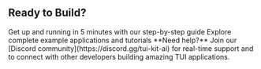 ## Ready to Build?

<CardGroup cols={2}>
  <Card
    title="Quick Start"
    icon="rocket"
    href="/quickstart"
  >
    Get up and running in 5 minutes with our step-by-step guide
  </Card>
  <Card
    title="Examples"
    icon="code"
    href="/examples/overview"
  >
    Explore complete example applications and tutorials
  </Card>
</CardGroup>

<Note>
**Need help?** Join our [Discord community](https://discord.gg/tui-kit-ai) for real-time support and to connect with other developers building amazing TUI applications.
</Note>
